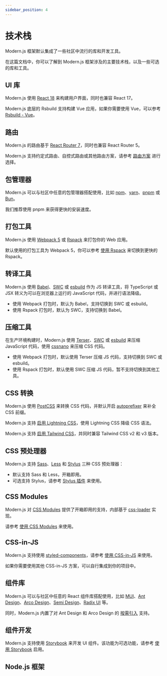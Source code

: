 ```yaml
---
sidebar_position: 4
---
```


# 技术栈

Modern.js 框架默认集成了一些社区中流行的库和开发工具。

在这篇文档中，你可以了解到 Modern.js 框架涉及的主要技术栈，以及一些可选的库和工具。

## UI 库

Modern.js 使用 [React 18](https://react.dev/) 来构建用户界面，同时也兼容 React 17。

Modern.js 底层的 Rsbuild 支持构建 Vue 应用，如果你需要使用 Vue，可以参考 [Rsbuild - Vue](https://rsbuild.rs/zh/guide/framework/vue)。

## 路由

Modern.js 的路由基于 [React Router 7](https://reactrouter.com/en/main)，同时也兼容 React Router 5。

Modern.js 支持约定式路由、自控式路由或其他路由方案，请参考 [路由方案](/guides/basic-features/routes) 进行选择。

## 包管理器

Modern.js 可以与社区中任意的包管理器搭配使用，比如 [npm](https://www.npmjs.com/package/npm)、[yarn](https://classic.yarnpkg.com/lang/en/)、[pnpm](https://pnpm.io/) 或 [Bun](https://bun.sh/)。

我们推荐使用 pnpm 来获得更快的安装速度。

## 打包工具

Modern.js 使用 [Webpack 5](https://webpack.js.org/) 或 [Rspack](https://rspack.rs/) 来打包你的 Web 应用。

默认使用的打包工具为 Webpack 5，你可以参考 [使用 Rspack](/guides/advanced-features/rspack-start) 来切换到更快的 Rspack。

## 转译工具

Modern.js 使用 [Babel](https://babeljs.io/)、[SWC](https://swc.rs/) 或 [esbuild](https://esbuild.github.io/) 作为 JS 转译工具，将 TypeScript 或 JSX 转义为可以在浏览器上运行的 JavaScript 代码，并进行语法降级。

- 使用 Webpack 打包时，默认为 Babel，支持切换到 SWC 或 esbuild。
- 使用 Rspack 打包时，默认为 SWC，支持切换到 Babel。

## 压缩工具

在生产环境构建时，Modern.js 使用 [Terser](https://github.com/terser/terser)、[SWC](https://swc.rs/) 或 [esbuild](https://esbuild.github.io/) 来压缩 JavaScript 代码，使用 [cssnano](https://cssnano.co/) 来压缩 CSS 代码。

- 使用 Webpack 打包时，默认使用 Terser 压缩 JS 代码，支持切换到 SWC 或 esbuild。
- 使用 Rspack 打包时，默认使用 SWC 压缩 JS 代码，暂不支持切换到其他工具。

## CSS 转换

Modern.js 使用 [PostCSS](https://postcss.org/) 来转换 CSS 代码，并默认开启 [autoprefixer](https://github.com/postcss/autoprefixer) 来补全 CSS 前缀。

Modern.js 支持 [启用 Lightning CSS](/configure/app/tools/lightningcss-loader)，使用 Lightning CSS 降级 CSS 语法。

Modern.js 支持 [启用 Tailwind CSS](/guides/basic-features/css/tailwindcss)，并同时兼容 Tailwind CSS v2 和 v3 版本。

## CSS 预处理器

Modern.js 支持 [Sass](https://sass-lang.com/)、[Less](https://lesscss.org/) 和 [Stylus](https://stylus-lang.com/) 三种 CSS 预处理器：

- 默认支持 Sass 和 Less，开箱即用。
- 可选支持 Stylus，请参考 [Stylus 插件](https://rsbuild.rs/zh/plugins/list/plugin-stylus) 来使用。

## CSS Modules

Modern.js 对 [CSS Modules](https://github.com/css-modules/css-modules) 提供了开箱即用的支持，内部基于 [css-loader](https://www.npmjs.com/package/css-loader) 实现。

请参考 [使用 CSS Modules](/guides/basic-features/css/css-modules) 来使用。

## CSS-in-JS

Modern.js 支持使用 [styled-components](https://styled-components.com/)，请参考 [使用 CSS-in-JS](/guides/basic-features/css/css-in-js) 来使用。

如果你需要使用其他 CSS-in-JS 方案，可以自行集成到你的项目中。

## 组件库

Modern.js 可以与社区中任意的 React 组件库搭配使用，比如 [MUI](https://mui.com/)、[Ant Design](https://ant.design/)、[Arco Design](https://github.com/arco-design/arco-design)、[Semi Design](https://semi.design/)、[Radix UI](https://www.radix-ui.com/) 等。

同时，Modern.js 内置了对 Ant Design 和 Arco Design 的 [按需引入](/configure/app/source/transform-import) 支持。

## 组件开发

Modern.js 支持使用 [Storybook](https://storybook.js.org/) 来开发 UI 组件。该功能为可选功能，请参考 [使用 Storybook](/guides/basic-features/debug/using-storybook) 启用。

## Node.js 框架


<TechStackNodeFramework />
